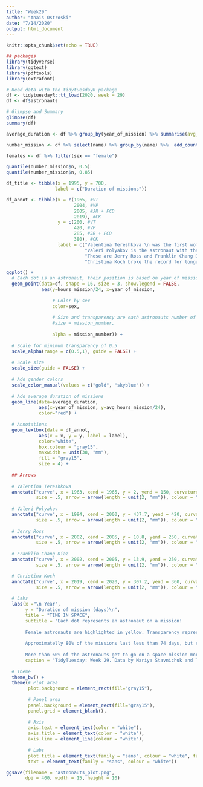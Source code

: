 ```yaml
---
title: "Week29"
author: "Anais Ostroski"
date: "7/14/2020"
output: html_document
---
```


```r
knitr::opts_chunk$set(echo = TRUE)
```

```r
## packages
library(tidyverse)
library(ggtext)
library(pdftools)
library(extrafont)
```

```r
# Read data with the tidytuesdayR package
df <- tidytuesdayR::tt_load(2020, week = 29)
df <- df$astronauts
```

```r
# Glimpse and Summary
glimpse(df)
summary(df)
```

```r
average_duration <- df %>% group_by(year_of_mission) %>% summarise(avg_hours_mission = mean(hours_mission))

number_mission <- df %>% select(name) %>% group_by(name) %>%  add_count() %>% unique() 

females <- df %>% filter(sex == "female")

quantile(number_mission$n, 0.5)
quantile(number_mission$n, 0.85)
```

```r
df_title <- tibble(x = 1995, y = 700,
                  label = c("Duration of missions"))

df_annot <- tibble(x = c(1965, #VT
                         2004, #VP
                         2005, #JR + FCD
                         2019), #CK
                   y = c(200, #VT
                         420, #VP
                         285, #JR + FCD
                         380), #CK
                   label = c("Valentina Tereshkova \n was the first woman to go on a solo space mission",
                             "Valeri Polyakov is the astronaut with the longest mission.",
                             "These are Jerry Ross and Franklin Chang Diaz on their 7th mission!",
                             "Christina Koch broke the record for longest continuous time in space by a woman!"))

```


```r
ggplot() +
  # Each dot is an astronaut, their position is based on year of mission and duration of mission
  geom_point(data=df, shape = 16, size = 3, show.legend = FALSE,
             aes(y=hours_mission/24, x=year_of_mission, 
                 
                 # Color by sex
                 color=sex, 
                 
                 # Size and transparency are each astronauts number of missions
                 #size = mission_number, 
                 
                 alpha = mission_number)) +
  
  # Scale for minimum transparency of 0.5
  scale_alpha(range = c(0.5,1), guide = FALSE) +
  
  # Scale size
  scale_size(guide = FALSE) +
  
  # Add gender colors
  scale_color_manual(values = c("gold", "skyblue")) +
  
  # Add average duration of missions
  geom_line(data=average_duration, 
            aes(x=year_of_mission, y=avg_hours_mission/24), 
            color="red") +
  
  # Annotations
  geom_textbox(data = df_annot,
            aes(x = x, y = y, label = label), 
            color="white", 
            box.colour = "gray15",
            maxwidth = unit(38, "mm"),
            fill = "gray15",
            size = 4) +
  
  ## Arrows
  
  # Valentina Tereshkova
  annotate("curve", x = 1963, xend = 1965, y = 2, yend = 150, curvature = 0.1, 
           size = .5, arrow = arrow(length = unit(2, "mm")), colour = "white") +
  
  # Valeri Polyakov
  annotate("curve", x = 1994, xend = 2000, y = 437.7, yend = 420, curvature = 0.1, 
           size = .5, arrow = arrow(length = unit(2, "mm")), colour = "white") +
  
  # Jerry Ross
  annotate("curve", x = 2002, xend = 2005, y = 10.8, yend = 250, curvature = 0.05, 
           size = .5, arrow = arrow(length = unit(2, "mm")), colour = "white") +  
  
  # Franklin Chang Diaz
  annotate("curve", x = 2002, xend = 2005, y = 13.9, yend = 250, curvature = -0.1, 
           size = .5, arrow = arrow(length = unit(2, "mm")), colour = "white") +  

  # Christina Koch
  annotate("curve", x = 2019, xend = 2020, y = 307.2, yend = 360, curvature = 0.1, 
           size = .5, arrow = arrow(length = unit(2, "mm")), colour = "white") + 
  
  # Labs
  labs(x ="\n Year",
       y = "Duration of mission (days)\n",
       title = "TIME IN SPACE",
       subtitle = "Each dot represents an astronaut on a mission! 
       
       Female astronauts are highlighted in yellow. Transparency represents the number of missions for each astronaut and mission. The red line is the average mission time for each year.
       
       Approximatelly 80% of the missions last less than 74 days, but some can reach 437 days.
       
       More than 60% of the astronauts get to go on a space mission more than once! The top 15% go to space more than 4 times.",
       caption = "TidyTuesday: Week 29. Data by Mariya Stavnichuk and Tatsuya Corlett. Visualization by Anaís Ostoski") +
      
  # Theme
  theme_bw() +
  theme(# Plot area
        plot.background = element_rect(fill="gray15"),
        
        # Panel area
        panel.background = element_rect(fill="gray15"),
        panel.grid = element_blank(),
        
        # Axis
        axis.text = element_text(color = "white"),
        axis.title = element_text(color = "white"),
        axis.line = element_line(colour = "white"),
        
        # Labs
        plot.title = element_text(family = "sans", colour = "white", face = "bold"),
        text = element_text(family = "sans", colour = "white"))

ggsave(filename = "astronauts_plot.png", 
       dpi = 400, width = 15, height = 10)
```

